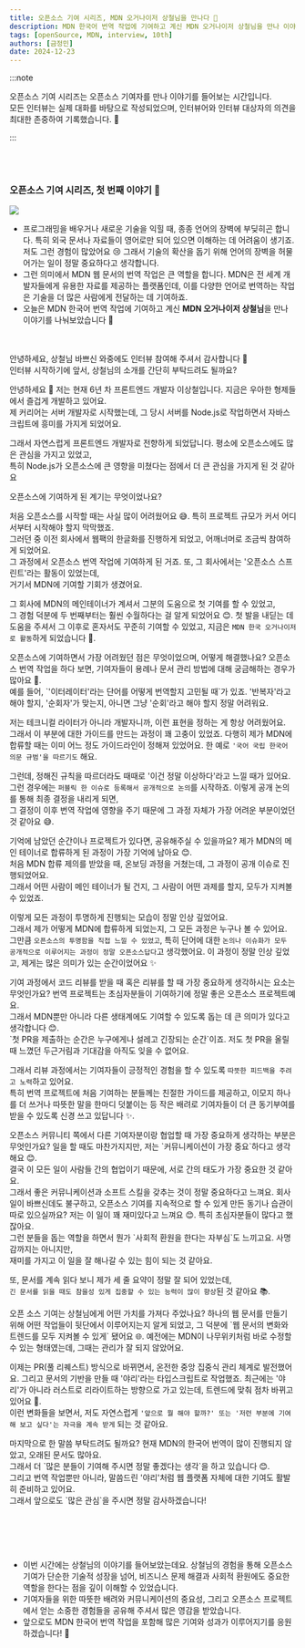 ```yaml
---
title: 오픈소스 기여 시리즈, MDN 오거나이저 상철님을 만나다 🚀
description: MDN 한국어 번역 작업에 기여하고 계신 MDN 오거나이저 상철님을 만나 이야기를 나눠보았습니다 🥳
tags: [openSource, MDN, interview, 10th]
authors: [금정민]
date: 2024-12-23
---
```



:::note

오픈소스 기여 시리즈는 오픈소스 기여자를 만나 이야기를 들어보는 시간입니다.<br/>
모든 인터뷰는 실제 대화를 바탕으로 작성되었으며, 인터뷰어와 인터뷰 대상자의 의견을 최대한 존중하여 기록했습니다. 🙏

:::

<br/>
<br/>


### 오픈소스 기여 시리즈, 첫 번째 이야기 🚀

<img src="https://user-images.githubusercontent.com/10350960/166113119-629295f6-c282-42c9-9379-af2de5ad4338.png" />

- 프로그래밍을 배우거나 새로운 기술을 익힐 때, 종종 언어의 장벽에 부딪히곤 합니다. 
특히 외국 문서나 자료들이 영어로만 되어 있으면 이해하는 데 어려움이 생기죠. 저도 그런 경험이 많았어요 😢
그래서 기술의 확산을 돕기 위해 언어의 장벽을 허물어가는 일이 정말 중요하다고 생각합니다.
- 그런 의미에서 MDN 웹 문서의 번역 작업은 큰 역할을 합니다. MDN은 전 세계 개발자들에게 유용한 자료를 제공하는 플랫폼인데, 이를 다양한 언어로 번역하는 작업은 기술을 더 많은 사람에게 전달하는 데 기여하죠. 
- 오늘은 MDN 한국어 번역 작업에 기여하고 계신 **MDN 오거나이저 상철님**을 만나 이야기를 나눠보았습니다 🥳


<br/>

<Divider />

<br/>

<Question>
안녕하세요, 상철님 바쁘신 와중에도 인터뷰 참여해 주셔서 감사합니다 🙂<br/>인터뷰 시작하기에 앞서, 상철님의 소개를 간단히 부탁드려도 될까요?
</Question>

<Answer profileImg="https://avatars.githubusercontent.com/u/23524849?v=4" name="상철님">

안녕하세요 🙂 저는 현재 6년 차 프론트엔드 개발자 이상철입니다. 지금은 우아한 형제들에서 즐겁게 개발하고 있어요.<br/>
제 커리어는 서버 개발자로 시작했는데, 그 당시 서버를 Node.js로 작업하면서 자바스크립트에 흥미를 가지게 되었어요.<br/>

그래서 자연스럽게 프론트엔드 개발자로 전향하게 되었답니다. 평소에 오픈소스에도 많은 관심을 가지고 있었고,<br/>
특히 Node.js가 오픈소스에 큰 영향을 미쳤다는 점에서 더 큰 관심을 가지게 된 것 같아요

</Answer>


<Question>
오픈소스에 기여하게 된 계기는 무엇이었나요?
</Question>

<Answer profileImg="https://avatars.githubusercontent.com/u/23524849?v=4" name="상철님">

처음 오픈소스를 시작할 때는 사실 많이 어려웠어요 😅.
특히 프로젝트 규모가 커서 어디서부터 시작해야 할지 막막했죠.<br/>
그러던 중 이전 회사에서 웹팩의 한글화를 진행하게 되었고, 어깨너머로 조금씩 참여하게 되었어요.<br/>
그 과정에서 오픈소스 번역 작업에 기여하게 된 거죠. 또, 그 회사에서는 '오픈소스 스프린트'라는 활동이 있었는데,<br/>
거기서 MDN에 기여할 기회가 생겼어요. <br/>

그 회사에 MDN의 메인테이너가 계셔서 그분의 도움으로 첫 기여를 할 수 있었고,<br/>그 경험 덕분에 두 번째부터는 훨씬 수월하다는 걸 알게 되었어요 😊. 
첫 발을 내딛는 데 도움을 주셔서 그 이후로 혼자서도 꾸준히 기여할 수 있었고, 지금은 `MDN 한국 오거나이저로 활동`하게 되었습니다 🚀.

</Answer>



<Question>
오픈소스에 기여하면서 가장 어려웠던 점은 무엇이었으며, 어떻게 해결했나요?
</Question>

<Answer profileImg="https://avatars.githubusercontent.com/u/23524849?v=4" name="상철님">
오픈소스 번역 작업을 하다 보면, 기여자들이 용례나 문서 관리 방법에 대해 궁금해하는 경우가 많아요 🤔.<br/>
예를 들어, `'이터레이터'라는 단어를 어떻게 번역할지 고민될 때`가 있죠. '반복자'라고 해야 할지, '순회자'가 맞는지, 아니면 그냥 '순회'라고 해야 할지 정말 어려워요.<br/>

저는 테크니컬 라이터가 아니라 개발자니까, 이런 표현을 정하는 게 항상 어려웠어요.<br/>
그래서 이 부분에 대한 가이드를 만드는 과정이 꽤 고충이 있었죠.
다행히 제가 MDN에 합류할 때는 이미 어느 정도 가이드라인이 정해져 있었어요. 한 예로 `'국어 국립 한국어 의문 규범'을 따르기도` 해요.<br/>

그런데, 정해진 규칙을 따르더라도 때때로 '이건 정말 이상하다'라고 느낄 때가 있어요.<br/>
그런 경우에는 `퍼블릭 한 이슈로 등록해서 공개적으로 논의`를 시작하죠. 이렇게 공개 논의를 통해 최종 결정을 내리게 되면,<br/>
그 결정이 이후 번역 작업에 영향을 주기 때문에 그 과정 자체가 가장 어려운 부분이었던 것 같아요 😅.
</Answer>



<Question>
기억에 남았던 순간이나 프로젝트가 있다면, 공유해주실 수 있을까요?
</Question>

<Answer profileImg="https://avatars.githubusercontent.com/u/23524849?v=4" name="상철님">
제가 MDN의 메인 테이너로 합류하게 된 과정이 가장 기억에 남아요 😊.<br/>
처음 MDN 합류 제의를 받았을 때, 온보딩 과정을 거쳤는데, 그 과정이 공개 이슈로 진행되었어요.<br/>
그래서 어떤 사람이 메인 테이너가 될 건지, 그 사람이 어떤 과제를 할지, 모두가 지켜볼 수 있었죠.<br/>

이렇게 모든 과정이 투명하게 진행되는 모습이 정말 인상 깊었어요.<br/>
그래서 제가 어떻게 MDN에 합류하게 되었는지, 그 모든 과정은 누구나 볼 수 있어요.<br/>
그만큼 `오픈소스의 투명함을 직접 느낄 수 있었고`, 특히 단어에 대한 `논의나 이슈화가 모두 공개적으로 이루어지는 과정이 정말 오픈소스답다`고 생각했어요.
이 과정이 정말 인상 깊었고, 제게는 많은 의미가 있는 순간이었어요 ✨
</Answer>



<Question>
기여 과정에서 코드 리뷰를 받을 때 혹은 리뷰를 할 때 가장 중요하게 생각하시는 요소는 무엇인가요?
</Question>

<Answer profileImg="https://avatars.githubusercontent.com/u/23524849?v=4" name="상철님">
번역 프로젝트는 초심자분들이 기여하기에 정말 좋은 오픈소스 프로젝트예요.<br/>
그래서 MDN뿐만 아니라 다른 생태계에도 기여할 수 있도록 돕는 데 큰 의미가 있다고 생각합니다 😊.<br/>
`첫 PR을 제출하는 순간은 누구에게나 설레고 긴장되는 순간`이죠. 저도 첫 PR을 올릴 때 느꼈던 두근거림과 기대감을 아직도 잊을 수 없어요.<br/>

그래서 리뷰 과정에서는 기여자들이 긍정적인 경험을 할 수 있도록 `따뜻한 피드백을 주려고 노력`하고 있어요.<br/>
특히 번역 프로젝트에 처음 기여하는 분들께는 친절한 가이드를 제공하고, 이모지 하나를 더 쓰거나 따뜻한 말을 한마디 덧붙이는 등 작은 배려로 기여자들이 더 큰 동기부여를 받을 수 있도록 신경 쓰고 있답니다 ✨.
</Answer>


<Question>
오픈소스 커뮤니티 쪽에서 다른 기여자분이랑 협업할 때 가장 중요하게 생각하는 부분은 무엇인가요?
</Question>

<Answer profileImg="https://avatars.githubusercontent.com/u/23524849?v=4" name="상철님">
일을 할 때도 마찬가지지만, 저는 `커뮤니케이션이 가장 중요`하다고 생각해요 😊.<br/>
결국 이 모든 일이 사람들 간의 협업이기 때문에, 서로 간의 태도가 가장 중요한 것 같아요.<br/>
그래서 좋은 커뮤니케이션과 소프트 스킬을 갖추는 것이 정말 중요하다고 느껴요.
</Answer>



<Question>
회사 일이 바쁘신데도 불구하고, 오픈소스 기여를 지속적으로 할 수 있게 만든 동기나 습관이 따로 있으실까요?
</Question>

<Answer profileImg="https://avatars.githubusercontent.com/u/23524849?v=4" name="상철님">
저는 이 일이 꽤 재미있다고 느껴요 😊. 특히 초심자분들이 많다고 했잖아요.<br/>
그런 분들을 돕는 역할을 하면서 뭔가 `사회적 환원을 한다는 자부심`도 느끼고요. 사명감까지는 아니지만,<br/>
재미를 가지고 이 일을 잘 해나갈 수 있는 힘이 되는 것 같아요.<br/>

또, 문서를 계속 읽다 보니 제가 세 줄 요약이 정말 잘 되어 있었는데,<br/>`긴 문서를 읽을 때도 참을성 있게 집중할 수 있는 능력이 많이 향상`된 것 같아요 📚.
</Answer>




<Question>
오픈 소스 기여는 상철님에게 어떤 가치를 가져다 주었나요?
</Question>

<Answer profileImg="https://avatars.githubusercontent.com/u/23524849?v=4" name="상철님">
하나의 웹 문서를 만들기 위해 어떤 작업들이 뒷단에서 이루어지는지 알게 되었고, 그 덕분에 `웹 문서의 변화와 트렌드를 모두 지켜볼 수 있게` 됐어요 🌐.
예전에는 MDN이 나무위키처럼 바로 수정할 수 있는 형태였는데, 그때는 관리가 잘 되지 않았어요.<br/>

이제는 PR(풀 리퀘스트) 방식으로 바뀌면서, 온전한 중앙 집중식 관리 체계로 발전했어요. 그리고 문서의 기반을 만들 때 '야리'라는 타입스크립트로 작업했죠. 최근에는 '야리'가 아니라 러스트로 리라이트하는 방향으로 가고 있는데, 트렌드에 맞춰 점차 바뀌고 있어요 🔄.<br/>
이런 변화들을 보면서, 저도 자연스럽게 `'앞으로 뭘 해야 할까?' 또는 '저런 부분에 기여해 보고 싶다'는 자극을 계속 받게` 되는 것 같아요.
</Answer>



<Question>
마지막으로 한 말씀 부탁드려도 될까요?
</Question>

<Answer profileImg="https://avatars.githubusercontent.com/u/23524849?v=4" name="상철님" direction="center">
현재 MDN의 한국어 번역이 많이 진행되지 않았고, 오래된 문서도 많아요.<br/>
그래서 더 `많은 분들이 기여해 주시면 정말 좋겠다는 생각`을 하고 있습니다 😊.<br/>
그리고 번역 작업뿐만 아니라, 말씀드린 '야리'처럼 웹 플랫폼 자체에 대한 기여도 활발히 준비하고 있어요.<br/>
그래서 앞으로도 `많은 관심`을 주시면 정말 감사하겠습니다!
</Answer>




<br/><br/>

<Divider/>

<br/>


- 이번 시간에는 상철님의 이야기를 들어보았는데요. 상철님의 경험을 통해 오픈소스 기여가 단순한 기술적 성장을 넘어, 비즈니스 문제 해결과 사회적 환원에도 중요한 역할을 한다는 점을 깊이 이해할 수 있었습니다.
- 기여자들을 위한 따뜻한 배려와 커뮤니케이션의 중요성, 그리고 오픈소스 프로젝트에서 얻는 소중한 경험들을 공유해 주셔서 많은 영감을 받았습니다. 
- 앞으로도 MDN 한국어 번역 작업을 포함해 많은 기여와 성과가 이루어지기를 응원하겠습니다! 🚀


<ProfileCard title="상철님의 github" profileImg="https://avatars.githubusercontent.com/u/23524849?v=4" url="https://github.com/1ilsang" />




